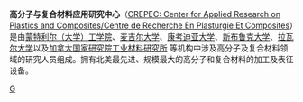 '''高分子与复合材料应用研究中心'''（[https://web.archive.org/web/20091202032440/http://www.polymtl.ca/crepec/en/index.php CREPEC: Center for Applied Research on Plastics and Composites/Centre de Recherche En Plasturgie Et Composites]）是由[http://www.polymtl.ca/ 蒙特利尔（大学）工学院]、[http://www.mcgill.ca/ [[麦吉尔大学|麦吉尔大学]]]、[http://www.concordia.ca/ [[康考迪亚大学|康考迪亚大学]]]、[[新布鲁克大学|新布鲁克大学]]、[[拉瓦尔大学|拉瓦尔大学]]以及[https://web.archive.org/web/20110515021437/http://www.nrc-cnrc.gc.ca/eng/ibp/imi.html 加拿大国家研究院工业材料研究所] {{Wayback|url=http://www.mcgill.ca/ |date=20081224102844 }}等机构中涉及高分子及复合材料领域的研究人员组成。拥有北美最先进、规模最大的高分子和复合材料的加工及表征设备。

[[Category:加拿大研究机构|G]]